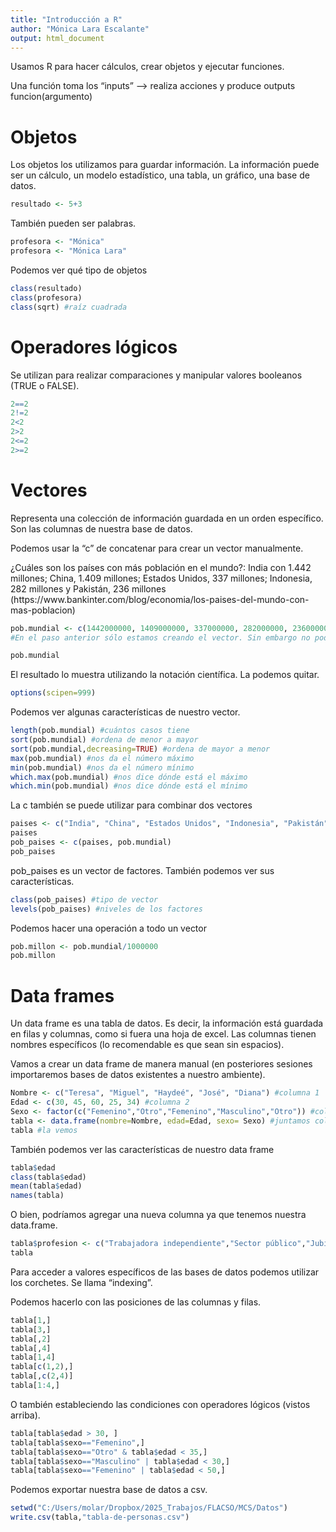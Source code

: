 ---
title: "Introducción a R"
author: "Mónica Lara Escalante"
output: html_document
---

Usamos R para hacer cálculos, crear objetos y ejecutar funciones.

Una función toma los "inputs" --> realiza acciones y produce outputs funcion(argumento)

# Objetos

Los objetos los utilizamos para guardar información. La información puede ser un cálculo, un modelo estadístico, una tabla, un gráfico, una base de datos.

```{r}
resultado <- 5+3
```

También pueden ser palabras.
```{r}
profesora <- "Mónica"
profesora <- "Mónica Lara"
```

Podemos ver qué tipo de objetos
```{r}
class(resultado)
class(profesora)
class(sqrt) #raíz cuadrada
```

# Operadores lógicos

Se utilizan para realizar comparaciones y manipular valores booleanos (TRUE o FALSE).

```{r}
2==2
2!=2
2<2
2>2
2<=2
2>=2
```

# Vectores

Representa una colección de información guardada en un orden específico. Son las columnas de nuestra base de datos.

Podemos usar la "c" de concatenar para crear un vector manualmente.

¿Cuáles son los países con más población en el mundo?: India con 1.442 millones; China, 1.409 millones; Estados Unidos, 337 millones; Indonesia, 282 millones y Pakistán, 236 millones (https://www.bankinter.com/blog/economia/los-paises-del-mundo-con-mas-poblacion)

```{r}
pob.mundial <- c(1442000000, 1409000000, 337000000, 282000000, 236000000)
#En el paso anterior sólo estamos creando el vector. Sin embargo no podemos ver los valores hasta que lo "imprimamos". El vector se guardó en el ambiente.

pob.mundial

```

El resultado lo muestra utilizando la notación científica. La podemos quitar.
```{r}
options(scipen=999)
```

Podemos ver algunas características de nuestro vector.
```{r}
length(pob.mundial) #cuántos casos tiene
sort(pob.mundial) #ordena de menor a mayor
sort(pob.mundial,decreasing=TRUE) #ordena de mayor a menor
max(pob.mundial) #nos da el número máximo
min(pob.mundial) #nos da el número mínimo
which.max(pob.mundial) #nos dice dónde está el máximo
which.min(pob.mundial) #nos dice dónde está el mínimo
```

La c también se puede utilizar para combinar dos vectores
```{r}
paises <- c("India", "China", "Estados Unidos", "Indonesia", "Pakistán")
paises
pob_paises <- c(paises, pob.mundial)
pob_paises
```

pob_paises es un vector de factores. También podemos ver sus características.

```{r}
class(pob_paises) #tipo de vector
levels(pob_paises) #niveles de los factores

```

Podemos hacer una operación a todo un vector
```{r}
pob.millon <- pob.mundial/1000000
pob.millon

```


# Data frames

Un data frame es una tabla de datos. Es decir, la información está guardada en filas y columnas, como si fuera una hoja de excel. Las columnas tienen nombres específicos (lo recomendable es que sean sin espacios).

Vamos a crear un data frame de manera manual (en posteriores sesiones importaremos bases de datos existentes a nuestro ambiente).

```{r}
Nombre <- c("Teresa", "Miguel", "Haydeé", "José", "Diana") #columna 1
Edad <- c(30, 45, 60, 25, 34) #columna 2
Sexo <- factor(c("Femenino","Otro","Femenino","Masculino","Otro")) #columna 3
tabla <- data.frame(nombre=Nombre, edad=Edad, sexo= Sexo) #juntamos columnas
tabla #la vemos
```

También podemos ver las características de nuestro data frame
```{r}
tabla$edad
class(tabla$edad)
mean(tabla$edad)
names(tabla)
```

O bien, podríamos agregar una nueva columna ya que tenemos nuestra data.frame.

```{r}
tabla$profesion <- c("Trabajadora independiente","Sector público","Jubilada","Estudiante","Sector privado")
tabla
```

Para acceder a valores específicos de las bases de datos podemos utilizar los corchetes. Se llama "indexing".

Podemos hacerlo con las posiciones de las columnas y filas.

```{r}
tabla[1,]
tabla[3,]
tabla[,2]
tabla[,4]
tabla[1,4]
tabla[c(1,2),]
tabla[,c(2,4)]
tabla[1:4,]
```

O también estableciendo las condiciones con operadores lógicos (vistos arriba).

```{r}
tabla[tabla$edad > 30, ]
tabla[tabla$sexo=="Femenino",]
tabla[tabla$sexo=="Otro" & tabla$edad < 35,]
tabla[tabla$sexo=="Masculino" | tabla$edad < 30,]
tabla[tabla$sexo=="Femenino" | tabla$edad < 50,]
```

Podemos exportar nuestra base de datos a csv.
```{r}
setwd("C:/Users/molar/Dropbox/2025_Trabajos/FLACSO/MCS/Datos")
write.csv(tabla,"tabla-de-personas.csv")
```

